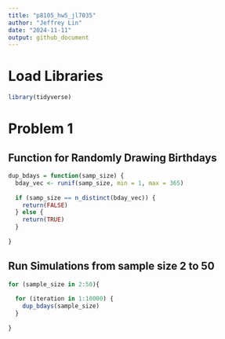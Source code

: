 ```yaml
---
title: "p8105_hw5_jl7035"
author: "Jeffrey Lin"
date: "2024-11-11"
output: github_document
---
```


# Load Libraries
```r
library(tidyverse)

```


# Problem 1

## Function for Randomly Drawing Birthdays

```r
dup_bdays = function(samp_size) {
  bday_vec <- runif(samp_size, min = 1, max = 365)
  
  if (samp_size == n_distinct(bday_vec)) {
    return(FALSE)
  } else {
    return(TRUE)
  } 
  
}

```

## Run Simulations from sample size 2 to 50
```r


for (sample_size in 2:50){
  
  for (iteration in 1:10000) {
    dup_bdays(sample_size)
  }
  
}


```


